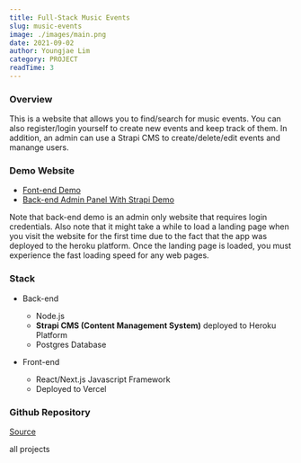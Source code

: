 ```yaml
---
title: Full-Stack Music Events
slug: music-events
image: ./images/main.png
date: 2021-09-02
author: Youngjae Lim
category: PROJECT
readTime: 3
---
```



### Overview

This is a website that allows you to find/search for music events. You can also register/login yourself to create  new events and keep track of them. In addition, an admin can use a Strapi CMS to create/delete/edit events and manange users. 

### Demo Website

- [Font-end Demo](https://nextjsmusiceventsfrontend.vercel.app/)
- [Back-end Admin Panel With Strapi Demo](https://nextjs-music-events-backend.herokuapp.com/admin/auth/login)

Note that back-end demo is an admin only website that requires login credentials. Also note that it might take a while to load a landing page when you visit the website for the first time due to the fact that the app was deployed to the heroku platform. Once the landing page is loaded, you must experience the fast loading speed for any web pages.

### Stack

- Back-end
  - Node.js
  - **Strapi CMS (Content Management System)** deployed to Heroku Platform
  - Postgres Database

- Front-end
  - React/Next.js Javascript Framework
  - Deployed to Vercel

### Github Repository

[Source](https://github.com/youngjae-lim/nextjs-music-events-frontend)

<Link to='/projects' className='btn center-btn'>
  all projects
</Link>
